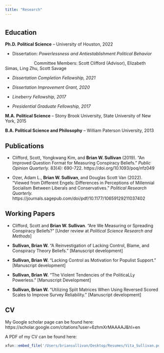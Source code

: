 ```yaml
---
title: "Research"
---
```


# {.tabset .tabset-fade}

## Education
**Ph.D. Political Science** -- University of Houston, 2022

* Dissertation: *Powerlessness and Antiestablishment Political Behavior*

                        Committee Members: Scott Clifford (Advisor), Elizabeth Simas, Ling Zhu, Scott Savage
  
* *Dissertation Completion Fellowship, 2021*

* *Dissertation Improvement Grant, 2020*

* *Lineberry Fellowship, 2017*

* *Presidential Graduate Fellowship, 2017*

**M.A. Political Science** -- Stony Brook University, State University of New York, 2015
  
**B.A. Political Science and Philosophy** -- William Paterson University, 2013

## Publications

* Clifford, Scott, Yongkwang Kim, and **Brian W. Sullivan** (2019). "An Improved Question Format for Measuring Conspiracy Beliefs." *Public Opinion Quarterly.* 83(4): 690-722. https://doi.org/10.1093/poq/nfz049

* Ozer, Adam L., **Brian W. Sullivan**, and Douglas Scott Van (2022). "Viewed from Different Engels: Differences in Perceptions of Millennial Socialism Between Liberals and Conservatives." *Political Research Quarterly.* https://journals.sagepub.com/doi/pdf/10.1177/10659129211037402

## Working Papers

* Clifford, Scott and **Brian W. Sullivan**. “Are We Measuring or Spreading Conspiracy Beliefs?” [Under review at *Political Science Research and Methods*]

* **Sullivan, Brian W.** "A Reinvestigation of Lacking Control, Blame, and Conspiracy Theory Beliefs." [Manuscript development]

* **Sullivan, Brian W.** "Lacking Control as Motivation for Populist Support." [Manuscript development]

* **Sullivan, Brian W.** "The Violent Tendencies of the PoliticaLLy Powerless." [Manuscript Development]

* **Sullivan, Brian W.** "Utilizing Split Matrices When Using Reversed Scored Scales to Improve Survey Reliability." [Manuscript development]

## CV

My Google scholar page can be found here: https://scholar.google.com/citations?user=6zhmXrMAAAAJ&hl=en

A PDF of my CV can be found here: 

```r
xfun::embed_file('/Users/briansullivan/Desktop/Resumes/Vita_Sullivan.pdf')
```